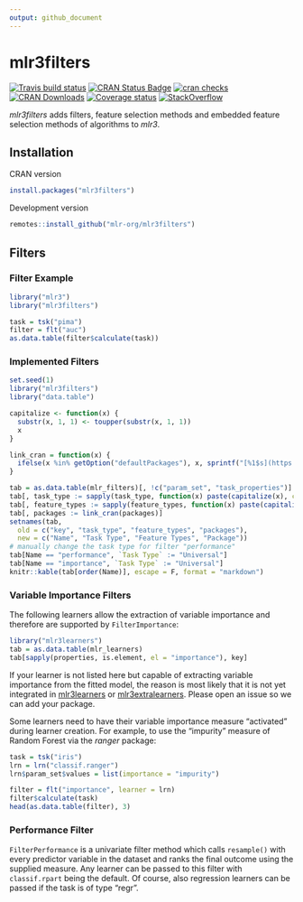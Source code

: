 ```yaml
---
output: github_document
---
```


# mlr3filters

[![Travis build status](https://travis-ci.org/mlr-org/mlr3filters.svg?branch=master)](https://travis-ci.org/mlr-org/mlr3filters)
[![CRAN Status Badge](https://www.r-pkg.org/badges/version-ago/mlr3filters)](https://cran.r-project.org/package=mlr3filters)
[![cran checks](https://cranchecks.info/badges/worst/mlr3filters)](https://cran.r-project.org/web/checks/check_results_mlr3filters.html)
[![CRAN Downloads](https://cranlogs.r-pkg.org/badges/mlr3filters)](https://cran.rstudio.com/web/packages/mlr3filters/index.html)
[![Coverage status](https://codecov.io/gh/mlr-org/mlr3filters/branch/master/graph/badge.svg)](https://codecov.io/github/mlr-org/mlr3filters?branch=master)
[![StackOverflow](https://img.shields.io/badge/stackoverflow-mlr3-orange.svg)](https://stackoverflow.com/questions/tagged/mlr3)

_mlr3filters_ adds filters, feature selection methods and embedded feature selection methods of algorithms to _mlr3_.

## Installation

CRAN version

```r
install.packages("mlr3filters")
```

Development version

```r
remotes::install_github("mlr-org/mlr3filters")
```

## Filters

### Filter Example

```r
library("mlr3")
library("mlr3filters")

task = tsk("pima")
filter = flt("auc")
as.data.table(filter$calculate(task))
```

### Implemented Filters

```r
set.seed(1)
library("mlr3filters")
library("data.table")

capitalize <- function(x) {
  substr(x, 1, 1) <- toupper(substr(x, 1, 1))
  x
}

link_cran = function(x) {
  ifelse(x %in% getOption("defaultPackages"), x, sprintf("[%1$s](https://cran.r-project.org/package=%1$s)", x))
}

tab = as.data.table(mlr_filters)[, !c("param_set", "task_properties")]
tab[, task_type := sapply(task_type, function(x) paste(capitalize(x), collapse = " & "))]
tab[, feature_types := sapply(feature_types, function(x) paste(capitalize(x), collapse = ", "))]
tab[, packages := link_cran(packages)]
setnames(tab,
  old = c("key", "task_type", "feature_types", "packages"),
  new = c("Name", "Task Type", "Feature Types", "Package"))
# manually change the task type for filter "performance"
tab[Name == "performance", `Task Type` := "Universal"]
tab[Name == "importance", `Task Type` := "Universal"]
knitr::kable(tab[order(Name)], escape = F, format = "markdown")
```

### Variable Importance Filters

The following learners allow the extraction of variable importance and therefore are supported by `FilterImportance`:

```r
library("mlr3learners")
tab = as.data.table(mlr_learners)
tab[sapply(properties, is.element, el = "importance"), key]
```

If your learner is not listed here but capable of extracting variable importance from the fitted model, the reason is most likely that it is not yet integrated in [mlr3learners](https://github.com/mlr-org/mlr3learners) or [mlr3extralearners](https://github.com/mlr-org/mlr3extralearners).
Please open an issue so we can add your package.

Some learners need to have their variable importance measure "activated" during learner creation.
For example, to use the "impurity" measure of Random Forest via the _ranger_ package:

```r
task = tsk("iris")
lrn = lrn("classif.ranger")
lrn$param_set$values = list(importance = "impurity")

filter = flt("importance", learner = lrn)
filter$calculate(task)
head(as.data.table(filter), 3)
```

### Performance Filter

`FilterPerformance` is a univariate filter method which calls `resample()` with every predictor variable in the dataset and ranks the final outcome using the supplied measure.
Any learner can be passed to this filter with `classif.rpart` being the default.
Of course, also regression learners can be passed if the task is of type "regr".
